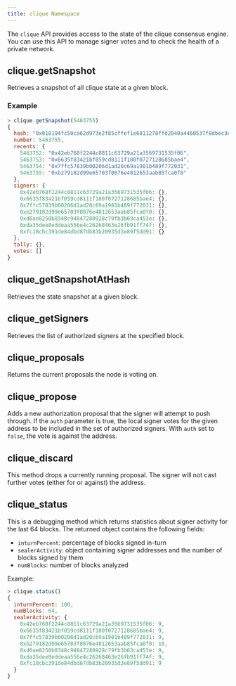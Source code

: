 ---
title: clique Namespace
---
The `clique` API provides access to the state of the clique consensus engine. You can use this API to manage signer votes and to check the health of a private network.

## clique.getSnapshot
Retrieves a snapshot of all clique state at a given block.

### Example

```javascript
> clique.getSnapshot(5463755)
{
  hash: "0x018194fc50ca62d973e2f85cffef1e6811278ffd2040a4460537f8dbec3d5efc",
  number: 5463755,
  recents: {
    5463752: "0x42eb768f2244c8811c63729a21a3569731535f06",
    5463753: "0x6635f83421bf059cd8111f180f0727128685bae4",
    5463754: "0x7ffc57839b00206d1ad20c69a1981b489f772031",
    5463755: "0xb279182d99e65703f0076e4812653aab85fca0f0"
  },
  signers: {
    0x42eb768f2244c8811c63729a21a3569731535f06: {},
    0x6635f83421bf059cd8111f180f0727128685bae4: {},
    0x7ffc57839b00206d1ad20c69a1981b489f772031: {},
    0xb279182d99e65703f0076e4812653aab85fca0f0: {},
    0xd6ae8250b8348c94847280928c79fb3b63ca453e: {},
    0xda35dee8eddeaa556e4c26268463e26fb91ff74f: {},
    0xfc18cbc391de84dbd87db83b20935d3e89f5dd91: {}
  },
  tally: {},
  votes: []
}
```
## clique_getSnapshotAtHash
Retrieves the state snapshot at a given block.

## clique_getSigners
Retrieves the list of authorized signers at the specified block.

## clique_proposals
Returns the current proposals the node is voting on.

## clique_propose
Adds a new authorization proposal that the signer will attempt to push through. If the `auth` parameter is true, the local signer votes for the given address to be included in the set of authorized signers. With `auth` set to `false`, the vote is against the address.

## clique_discard
This method drops a currently running proposal. The signer will not cast further votes (either for or against) the address.

## clique_status
This is a debugging method which returns statistics about signer activity for the last 64 blocks. The returned object contains the following fields:

* `inturnPercent`: percentage of blocks signed in-turn  
* `sealerActivity`: object containing signer addresses and the number of blocks signed by them  
* `numBlocks`: number of blocks analyzed

Example:

```javascript
> clique.status()
{
  inturnPercent: 100,
  numBlocks: 64,
  sealerActivity: {
    0x42eb768f2244c8811c63729a21a3569731535f06: 9,
    0x6635f83421bf059cd8111f180f0727128685bae4: 9,
    0x7ffc57839b00206d1ad20c69a1981b489f772031: 9,
    0xb279182d99e65703f0076e4812653aab85fca0f0: 10,
    0xd6ae8250b8348c94847280928c79fb3b63ca453e: 9,
    0xda35dee8eddeaa556e4c26268463e26fb91ff74f: 9,
    0xfc18cbc391de84dbd87db83b20935d3e89f5dd91: 9
  }
}
```